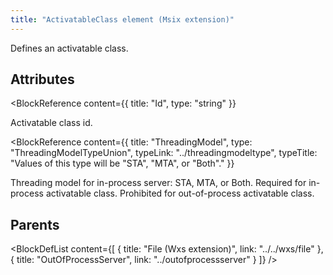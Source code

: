 ```yaml
---
title: "ActivatableClass element (Msix extension)"
---
```



Defines an activatable class.


## Attributes

<BlockWrapper>

  <BlockReference
    content={{
      title: "Id",
      type: "string"
    }}
  >
  Activatable class id.
  </BlockReference>

  <BlockReference
    content={{
      title: "ThreadingModel",
      type: "ThreadingModelTypeUnion",
      typeLink: "../threadingmodeltype",
      typeTitle: "Values of this type will be \"STA\", \"MTA\", or \"Both\"."
    }}
  >
  Threading model for in-process server: STA, MTA, or Both. Required for in-process activatable class. Prohibited for out-of-process activatable class.
  </BlockReference>

</BlockWrapper>


## Parents

<BlockDefList content={[
    {
      title: "File (Wxs extension)",
      link: "../../wxs/file"
    },
    {
      title: "OutOfProcessServer",
      link: "../outofprocessserver"
    }
  ]}
/>